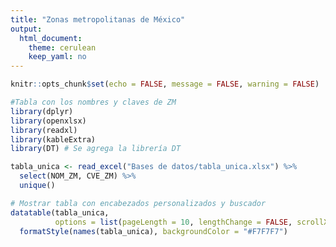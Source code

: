 ```yaml
---
title: "Zonas metropolitanas de México"
output:
  html_document:
    theme: cerulean
    keep_yaml: no
---
```

```r

knitr::opts_chunk$set(echo = FALSE, message = FALSE, warning = FALSE)

```

```r
#Tabla con los nombres y claves de ZM
library(dplyr)
library(openxlsx)
library(readxl)
library(kableExtra)
library(DT) # Se agrega la librería DT

tabla_unica <- read_excel("Bases de datos/tabla_unica.xlsx") %>%
  select(NOM_ZM, CVE_ZM) %>% 
  unique()

# Mostrar tabla con encabezados personalizados y buscador
datatable(tabla_unica, 
          options = list(pageLength = 10, lengthChange = FALSE, scrollX = TRUE, searching = TRUE)) %>%
  formatStyle(names(tabla_unica), backgroundColor = "#F7F7F7")
```
